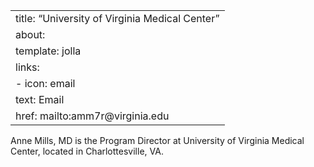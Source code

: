 
---
title: "University of Virginia Medical Center"
about:
  template: jolla
  links:
    - icon: email
      text: Email
      href: mailto:amm7r@virginia.edu
---

Anne Mills, MD is the Program Director at University of Virginia Medical Center, located in Charlottesville, VA. 
